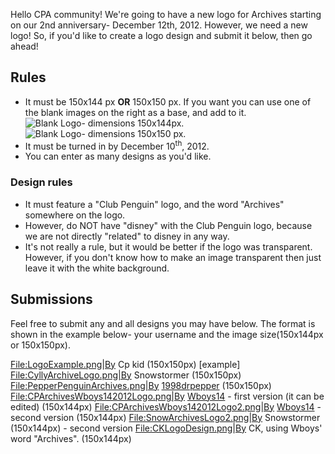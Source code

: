 Hello CPA community! We're going to have a new logo for Archives starting on our 2nd anniversary- December 12th, 2012. However, we need a new logo! So, if you'd like to create a logo design and submit it below, then go ahead! 

==Rules==
*It must be 150x144 px '''OR''' 150x150 px. If you want you can use one of the blank images on the right as a base, and add to it. [[File:BlankLogo1.png|right|thumb|Blank Logo- dimensions 150x144px.]][[File:BlankLogo2.png|right|thumb|Blank Logo- dimensions 150x150 px.]]
*It must be turned in by December 10<sup>th</sup>, 2012. 
*You can enter as many designs as you'd like.
===Design rules===
*It must feature a "Club Penguin" logo, and the word "Archives" somewhere on the logo.
*However, do NOT have "disney" with the Club Penguin logo, because we are not directly "related" to disney in any way.
*It's not really a rule, but it would be better if the logo was transparent. However, if you don't know how to make an image transparent then just leave it with the white background. 

==Submissions==
Feel free to submit any and all designs you may have below. The format is shown in the example below- your username and the image size(150x144px or 150x150px).

<gallery>
File:LogoExample.png|By Cp kid (150x150px) [example]
File:CyllyArchiveLogo.png|By Snowstormer (150x150px)
File:PepperPenguinArchives.png|By [[User:1998drpepper|1998drpepper]] (150x150px)
File:CPArchivesWboys142012Logo.png|By [[User:Wboys14|Wboys14]] - first version (it can be edited) (150x144px)
File:CPArchivesWboys142012Logo2.png|By [[User:Wboys14|Wboys14]] - second version (150x144px)
File:SnowArchivesLogo2.png|By Snowstormer (150x144px) - second version
File:CKLogoDesign.png|By CK, using Wboys' word "Archives". (150x144px)
</gallery>
